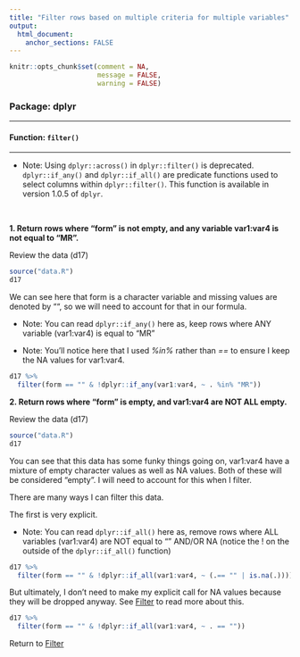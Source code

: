 ```yaml
---
title: "Filter rows based on multiple criteria for multiple variables"
output: 
  html_document:
    anchor_sections: FALSE
---
```


```r
knitr::opts_chunk$set(comment = NA,
                      message = FALSE,
                      warning = FALSE)
```


### Package: dplyr


---

#### Function: `filter()`

---

* Note: Using `dplyr::across()` in `dplyr::filter()` is deprecated. `dplyr::if_any()` and `dplyr::if_all()` are predicate functions used to select columns within `dplyr::filter()`. This function is available in version 1.0.5 of `dplyr`.

<br>

**1\. Return rows where "form" is not empty, and any variable var1:var4 is not equal to "MR".**

Review the data (d17)

```r

source("data.R")
d17

```

We can see here that form is a character variable and missing values are denoted by "", so we will need to account for that in our formula.

* Note: You can read `dplyr::if_any()` here as, keep rows where ANY variable (var1:var4) is equal to "MR"

* Note: You'll notice here that I used *%in%* rather than *==* to ensure I keep the NA values for var1:var4. 

```r

d17 %>%
  filter(form == "" & !dplyr::if_any(var1:var4, ~ . %in% "MR"))

```


**2\. Return rows where "form" is empty, and var1:var4 are NOT ALL empty.**

Review the data (d17)

```r

source("data.R")
d17

```

You can see that this data has some funky things going on, var1:var4 have a mixture of empty character values as well as NA values. Both of these will be considered "empty". I will need to account for this when I filter.

There are many ways I can filter this data.

The first is very explicit.

* Note: You can read `dplyr::if_all()` here as, remove rows where ALL variables (var1:var4) are NOT equal to "" AND/OR NA (notice the ! on the outside of the `dplyr::if_all()` function)

```r

d17 %>%
  filter(form == "" & !dplyr::if_all(var1:var4, ~ (.== "" | is.na(.))))

```

But ultimately, I don't need to make my explicit call for NA values because they will be dropped anyway. See [Filter](https://github.com/Cghlewis/data-wrangling-functions/wiki/Filter) to read more about this.

```r

d17 %>%
  filter(form == "" & !dplyr::if_all(var1:var4, ~ . == ""))

```


Return to [Filter](https://github.com/Cghlewis/data-wrangling-functions/wiki/Filter)
